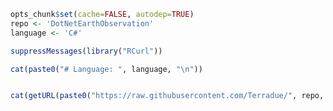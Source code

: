 ```r
opts_chunk$set(cache=FALSE, autodep=TRUE)
repo <- 'DotNetEarthObservation'
language <- 'C#'
```
```r
suppressMessages(library("RCurl"))

cat(paste0("# Language: ", language, "\n"))


cat(getURL(paste0("https://raw.githubusercontent.com/Terradue/", repo, "/master/README.md")))
```

